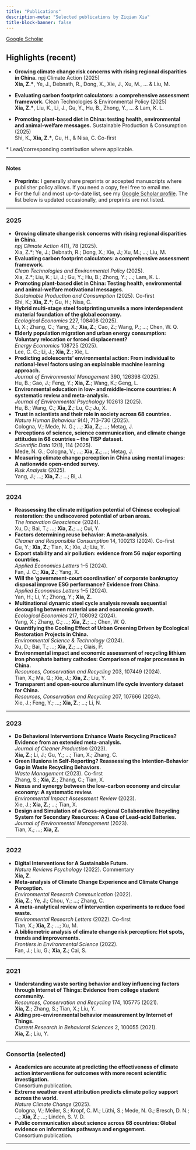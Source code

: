 ```yaml
---
title: "Publications"
description-meta: "Selected publications by Ziqian Xia"
title-block-banner: false
---
```


<!-- Top links -->
<div class="d-flex flex-wrap gap-2 mb-3">
  <a class="btn btn-sm btn-outline-primary" href="https://scholar.google.com/citations?user=dyNjCrIAAAAJ&sortby=pubdate" target="_blank">Google Scholar</a>
</div>



::: {.callout-tip collapse="false" icon=true}
## Highlights (recent)

- **Growing climate change risk concerns with rising regional disparities in China.** <span class="badge bg-light text-dark">npj Climate Action (2025)</span>  
  **Xia, Z.\***, Ye, J., Debnath, R., Dong, X., Xie, J., Xu, M., … & Liu, M.

- **Evaluating carbon footprint calculators: a comprehensive assessment framework.** <span class="badge bg-light text-dark">Clean Technologies & Environmental Policy (2025)</span>  
  **Xia, Z.\***, Liu, K., Li, J., Gu, Y., Hu, B., Zhong, Y., … & Lam, K. L.

- **Promoting plant-based diet in China: testing health, environmental and animal-welfare messages.** <span class="badge bg-light text-dark">Sustainable Production & Consumption (2025)</span>  
  Shi, K., **Xia, Z.\***, Gu, H., & Nisa, C. <span class="badge bg-secondary">Co-first</span>

\* Lead/corresponding contribution where applicable.
:::

---

#### Notes
- **Preprints:** I generally share preprints or accepted manuscripts where publisher policy allows. If you need a copy, feel free to email me.  
- For the full and most up-to-date list, see my
[Google Scholar profile](https://scholar.google.com/citations?user=dyNjCrIAAAAJ&sortby=pubdate). The list below is updated occasionally, and preprints are not listed.

---

### 2025

<ul class="list-group list-group-flush">
  <li class="list-group-item">
    <strong>Growing climate change risk concerns with rising regional disparities in China.</strong>
    <br><em>npj Climate Action</em> 4(1), 78 (2025).  
    <span class="text-muted">Xia, Z.*; Ye, J.; Debnath, R.; Dong, X.; Xie, J.; Xu, M.; …; Liu, M.</span>
  </li>
  <li class="list-group-item">
    <strong>Evaluating carbon footprint calculators: a comprehensive assessment framework.</strong>
    <br><em>Clean Technologies and Environmental Policy</em> (2025).  
    <span class="text-muted">Xia, Z.*; Liu, K.; Li, J.; Gu, Y.; Hu, B.; Zhong, Y.; …; Lam, K. L.</span>
  </li>
  <li class="list-group-item">
    <strong>Promoting plant-based diet in China: Testing health, environmental and animal-welfare motivational messages.</strong>
    <br><em>Sustainable Production and Consumption</em> (2025). <span class="badge bg-secondary">Co-first</span>  
    <span class="text-muted">Shi, K.; <strong>Xia, Z.*</strong>; Gu, H.; Nisa, C.</span>
  </li>
  <li class="list-group-item">
    <strong>Hybrid multi-stage steel footprinting unveils a more interdependent material foundation of the global economy.</strong>
    <br><em>Ecological Economics</em> 227, 108408 (2025).  
    <span class="text-muted">Li, X.; Zhang, C.; Yang, X.; <strong>Xia, Z.</strong>; Cao, Z.; Wang, P.; …; Chen, W. Q.</span>
  </li>
  <li class="list-group-item">
    <strong>Elderly population migration and urban energy consumption: Voluntary relocation or forced displacement?</strong>
    <br><em>Energy Economics</em> 108725 (2025).  
    <span class="text-muted">Lee, C. C.; Li, J.; <strong>Xia, Z.</strong>; Xie, L.</span>
  </li>
  <li class="list-group-item">
    <strong>Predicting adolescents’ environmental action: From individual to national-level factors using an explainable machine learning approach.</strong>
    <br><em>Journal of Environmental Management</em> 390, 126398 (2025).  
    <span class="text-muted">Hu, B.; Gao, J.; Feng, Y.; <strong>Xia, Z.</strong>; Wang, K.; Geng, L.</span>
  </li>
  <li class="list-group-item">
    <strong>Environmental education in low- and middle-income countries: A systematic review and meta-analysis.</strong>
    <br><em>Journal of Environmental Psychology</em> 102613 (2025).  
    <span class="text-muted">Hu, B.; Wang, C.; <strong>Xia, Z.</strong>; Lu, C.; Ju, X.</span>
  </li>
  <li class="list-group-item">
    <strong>Trust in scientists and their role in society across 68 countries.</strong>
    <br><em>Nature Human Behaviour</em> 9(4), 713–730 (2025).  
    <span class="text-muted">Cologna, V.; Mede, N. G.; …; <strong>Xia, Z.</strong>; …; Metag, J.</span>
  </li>
  <li class="list-group-item">
    <strong>Perceptions of science, science communication, and climate change attitudes in 68 countries – the TISP dataset.</strong>
    <br><em>Scientific Data</em> 12(1), 114 (2025).  
    <span class="text-muted">Mede, N. G.; Cologna, V.; …; <strong>Xia, Z.</strong>; …; Metag, J.</span>
  </li>
  <li class="list-group-item">
    <strong>Measuring climate change perception in China using mental images: A nationwide open-ended survey.</strong>
    <br><em>Risk Analysis</em> (2025).  
    <span class="text-muted">Yang, J.; …; <strong>Xia, Z.</strong>; …; Bi, J.</span>
  </li>
</ul>

---

### 2024

<ul class="list-group list-group-flush">
  <li class="list-group-item">
    <strong>Reassessing the climate mitigation potential of Chinese ecological restoration: the undiscovered potential of urban areas.</strong>
    <br><em>The Innovation Geoscience</em> (2024).  
    <span class="text-muted">Xu, D.; Bai, T.; …; <strong>Xia, Z.</strong>; …; Cui, Y.</span>
  </li>
  <li class="list-group-item">
    <strong>Factors determining reuse behavior: A meta-analysis.</strong>
    <br><em>Cleaner and Responsible Consumption</em> 14, 100213 (2024). <span class="badge bg-secondary">Co-first</span>  
    <span class="text-muted">Gu, Y.; <strong>Xia, Z.</strong>; Tian, X.; Xie, J.; Liu, Y.</span>
  </li>
  <li class="list-group-item">
    <strong>Export stability and air pollution: evidence from 56 major exporting countries.</strong>
    <br><em>Applied Economics Letters</em> 1–5 (2024).  
    <span class="text-muted">Fan, J. C.; <strong>Xia, Z.</strong>; Yang, X.</span>
  </li>
  <li class="list-group-item">
    <strong>Will the ‘government-court coordination’ of corporate bankruptcy disposal improve ESG performance? Evidence from China.</strong>
    <br><em>Applied Economics Letters</em> 1–5 (2024).  
    <span class="text-muted">Yan, H.; Li, Y.; Zhong, Y.; <strong>Xia, Z.</strong></span>
  </li>
  <li class="list-group-item">
    <strong>Multinational dynamic steel cycle analysis reveals sequential decoupling between material use and economic growth.</strong>
    <br><em>Ecological Economics</em> 217, 108092 (2024).  
    <span class="text-muted">Yang, X.; Zhang, C.; …; <strong>Xia, Z.</strong>; …; Chen, W. Q.</span>
  </li>
  <li class="list-group-item">
    <strong>Quantifying the Cooling Effect of Urban Greening Driven by Ecological Restoration Projects in China.</strong>
    <br><em>Environmental Science & Technology</em> (2024).  
    <span class="text-muted">Xu, D.; Bai, T.; …; <strong>Xia, Z.</strong>; …; Ciais, P.</span>
  </li>
  <li class="list-group-item">
    <strong>Environmental impact and economic assessment of recycling lithium iron phosphate battery cathodes: Comparison of major processes in China.</strong>
    <br><em>Resources, Conservation and Recycling</em> 203, 107449 (2024).  
    <span class="text-muted">Tian, X.; Ma, Q.; Xie, J.; <strong>Xia, Z.</strong>; Liu, Y.</span>
  </li>
  <li class="list-group-item">
    <strong>Transparent and open-source aluminum life cycle inventory dataset for China.</strong>
    <br><em>Resources, Conservation and Recycling</em> 207, 107666 (2024).  
    <span class="text-muted">Xie, J.; Feng, Y.; …; <strong>Xia, Z.</strong>; …; Li, N.</span>
  </li>
</ul>

---

### 2023

<ul class="list-group list-group-flush">
  <li class="list-group-item">
    <strong>Do Behavioral Interventions Enhance Waste Recycling Practices? Evidence from an extended meta-analysis.</strong>
    <br><em>Journal of Cleaner Production</em> (2023).  
    <span class="text-muted"><strong>Xia, Z.</strong>; Li, J.; Gu, Y.; …; Tian, X.; Zhang, C.</span>
  </li>
  <li class="list-group-item">
    <strong>Green Illusions in Self-Reporting? Reassessing the Intention-Behavior Gap in Waste Recycling Behaviors.</strong>
    <br><em>Waste Management</em> (2023). <span class="badge bg-secondary">Co-first</span>  
    <span class="text-muted">Zhang, S.; <strong>Xia, Z.</strong>; Zhang, C.; Tian, X.</span>
  </li>
  <li class="list-group-item">
    <strong>Nexus and synergy between the low-carbon economy and circular economy: A systematic review.</strong>
    <br><em>Environmental Impact Assessment Review</em> (2023).  
    <span class="text-muted">Xie, J.; <strong>Xia, Z.</strong>; …; Tian, X.</span>
  </li>
  <li class="list-group-item">
    <strong>Design and Simulation of a Cross-regional Collaborative Recycling System for Secondary Resources: A Case of Lead-acid Batteries.</strong>
    <br><em>Journal of Environmental Management</em> (2023).  
    <span class="text-muted">Tian, X.; …; <strong>Xia, Z.</strong></span>
  </li>
</ul>

---

### 2022

<ul class="list-group list-group-flush">
  <li class="list-group-item">
    <strong>Digital Interventions for A Sustainable Future.</strong>
    <br><em>Nature Reviews Psychology</em> (2022). <span class="badge bg-secondary">Commentary</span>  
    <span class="text-muted"><strong>Xia, Z.</strong></span>
  </li>
  <li class="list-group-item">
    <strong>Meta-analysis of Climate Change Experience and Climate Change Perception.</strong>
    <br><em>Environmental Research Communication</em> (2022).  
    <span class="text-muted"><strong>Xia, Z.</strong>; Ye, J.; Chou, Y.; …; Zhang, C.</span>
  </li>
  <li class="list-group-item">
    <strong>A meta-analytical review of intervention experiments to reduce food waste.</strong>
    <br><em>Environmental Research Letters</em> (2022). <span class="badge bg-secondary">Co-first</span>  
    <span class="text-muted">Tian, X.; <strong>Xia, Z.</strong>; …; Xu, M.</span>
  </li>
  <li class="list-group-item">
    <strong>A bibliometric analysis of climate change risk perception: Hot spots, trends and improvements.</strong>
    <br><em>Frontiers in Environmental Science</em> (2022).  
    <span class="text-muted">Fan, J.; Liu, G.; <strong>Xia, Z.</strong>; Cai, S.</span>
  </li>
</ul>

---

### 2021

<ul class="list-group list-group-flush">
  <li class="list-group-item">
    <strong>Understanding waste sorting behavior and key influencing factors through Internet of Things: Evidence from college student community.</strong>
    <br><em>Resources, Conservation and Recycling</em> 174, 105775 (2021).  
    <span class="text-muted"><strong>Xia, Z.</strong>; Zhang, S.; Tian, X.; Liu, Y.</span>
  </li>
  <li class="list-group-item">
    <strong>Aiding pro-environmental behavior measurement by Internet of Things.</strong>
    <br><em>Current Research in Behavioral Sciences</em> 2, 100055 (2021).  
    <span class="text-muted"><strong>Xia, Z.</strong>; Liu, Y.</span>
  </li>
</ul>

---

### Consortia (selected)

<ul class="list-group list-group-flush">
  <li class="list-group-item">
    <strong>Academics are accurate at predicting the effectiveness of climate action interventions for outcomes with more recent scientific investigation.</strong>
    <br><span class="text-muted">Consortium publication.</span>
  </li>
  <li class="list-group-item">
    <strong>Extreme weather event attribution predicts climate policy support across the world.</strong>
    <br><em>Nature Climate Change</em> (2025).  
    <span class="text-muted">Cologna, V.; Meiler, S.; Kropf, C. M.; Lüthi, S.; Mede, N. G.; Bresch, D. N.; …; <strong>Xia, Z.</strong>; …; Linden, S. V. D.</span>
  </li>
  <li class="list-group-item">
    <strong>Public communication about science across 68 countries: Global evidence on information pathways and engagement.</strong>
    <br><span class="text-muted">Consortium publication.</span>
  </li>
</ul>

---


